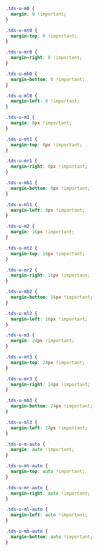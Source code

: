<Meta title="Utilities/Utility Classes/Margin" />

```css
.tds-u-m0 {
  margin: 0 !important;
}

.tds-u-mt0 {
  margin-top: 0 !important;
}

.tds-u-mr0 {
  margin-right: 0 !important;
}

.tds-u-mb0 {
  margin-bottom: 0 !important;
}

.tds-u-ml0 {
  margin-left: 0 !important;
}

.tds-u-m1 {
  margin: 8px !important;
}

.tds-u-mt1 {
  margin-top: 8px !important;
}

.tds-u-mr1 {
  margin-right: 8px !important;
}

.tds-u-mb1 {
  margin-bottom: 8px !important;
}

.tds-u-ml1 {
  margin-left: 8px !important;
}

.tds-u-m2 {
  margin: 16px !important;
}

.tds-u-mt2 {
  margin-top: 16px !important;
}

.tds-u-mr2 {
  margin-right: 16px !important;
}

.tds-u-mb2 {
  margin-bottom: 16px !important;
}

.tds-u-ml2 {
  margin-left: 16px !important;
}

.tds-u-m3 {
  margin: 24px !important;
}

.tds-u-mt3 {
  margin-top: 24px !important;
}

.tds-u-mr3 {
  margin-right: 24px !important;
}

.tds-u-mb3 {
  margin-bottom: 24px !important;
}

.tds-u-ml3 {
  margin-left: 24px !important;
}

.tds-u-m-auto {
  margin: auto !important;
}

.tds-u-mt-auto {
  margin-top: auto !important;
}

.tds-u-mr-auto {
  margin-right: auto !important;
}

.tds-u-ml-auto {
  margin-left: auto !important;
}

.tds-u-mb-auto {
  margin-bottom: auto !important;
}
```
